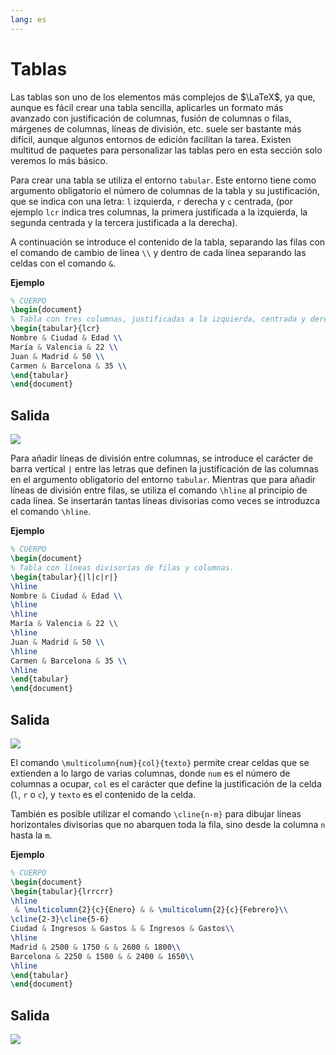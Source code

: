 ```yaml
---
lang: es
---
```


# Tablas {#sec-tablas}

Las tablas son uno de los elementos más complejos de $\LaTeX$, ya que, aunque es fácil crear una tabla sencilla, aplicarles un formato más avanzado con justificación de columnas, fusión de columnas o filas, márgenes de columnas, líneas de división, etc. suele ser bastante más difícil, aunque algunos entornos de edición facilitan la tarea.  Existen multitud de paquetes para personalizar las tablas pero en esta sección solo veremos lo más básico.

Para crear una tabla se utiliza el entorno `tabular`. Este entorno tiene como argumento obligatorio el número de columnas de la tabla y su justificación, que se indica con una letra: `l` izquierda, `r` derecha y `c` centrada, (por ejemplo `lcr` indica tres columnas, la primera justificada a la izquierda, la segunda centrada y la tercera justificada a la derecha).

A continuación se introduce el contenido de la tabla, separando las filas con el comando de cambio de línea `\\` y dentro de cada línea separando las celdas con el comando `&`. 

**Ejemplo**

```latex
% CUERPO
\begin{document}
% Tabla con tres columnas, justificadas a la izquierda, centrada y derecha, respectivamente.
\begin{tabular}{lcr}
Nombre & Ciudad & Edad \\
María & Valencia & 22 \\
Juan & Madrid & 50 \\
Carmen & Barcelona & 35 \\
\end{tabular}
\end{document}
```

:::{.callout-note collapse="true" icon=false}
## Salida
![](img/tablas/tabla-simple.png)
:::

Para añadir líneas de división entre columnas, se introduce el carácter de barra vertical `|` entre las letras que definen la justificación de las columnas en el argumento obligatorio del entorno `tabular`. Mientras que para añadir líneas de división entre filas, se utiliza el comando `\hline` al principio de cada línea. Se insertarán tantas líneas divisorias como veces se introduzca el comando `\hline`.

**Ejemplo**

```latex
% CUERPO
\begin{document}
% Tabla con líneas divisorias de filas y columnas.
\begin{tabular}{|l|c|r|}
\hline
Nombre & Ciudad & Edad \\ 
\hline
\hline
María & Valencia & 22 \\
\hline
Juan & Madrid & 50 \\
\hline
Carmen & Barcelona & 35 \\
\hline
\end{tabular}
\end{document}
```

:::{.callout-note collapse="true" icon=false}
## Salida
![](img/tablas/tabla-delimitada.png)
:::

El comando `\multicolumn{num}{col}{texto}` permite crear celdas que se extienden a lo largo de varias columnas, donde `num` es el número de columnas a ocupar, `col` es el carácter que define la justificación de la celda (`l`, `r` o `c`), y `texto` es el contenido de la celda.

También es posible utilizar el comando `\cline{n-m}` para dibujar líneas horizontales divisorias que no abarquen toda la fila, sino desde la columna `n` hasta la `m`.

**Ejemplo**

```latex
% CUERPO
\begin{document}
\begin{tabular}{lrrcrr}
\hline
 & \multicolumn{2}{c}{Enero} & & \multicolumn{2}{c}{Febrero}\\
\cline{2-3}\cline{5-6}
Ciudad & Ingresos & Gastos & & Ingresos & Gastos\\ 
\hline
Madrid & 2500 & 1750 & & 2600 & 1800\\ 
Barcelona & 2250 & 1500 & & 2400 & 1650\\ 
\hline
\end{tabular}
\end{document}
```

:::{.callout-note collapse="true" icon=false}
## Salida
![](img/tablas/tabla-multicolumna.png)
:::
